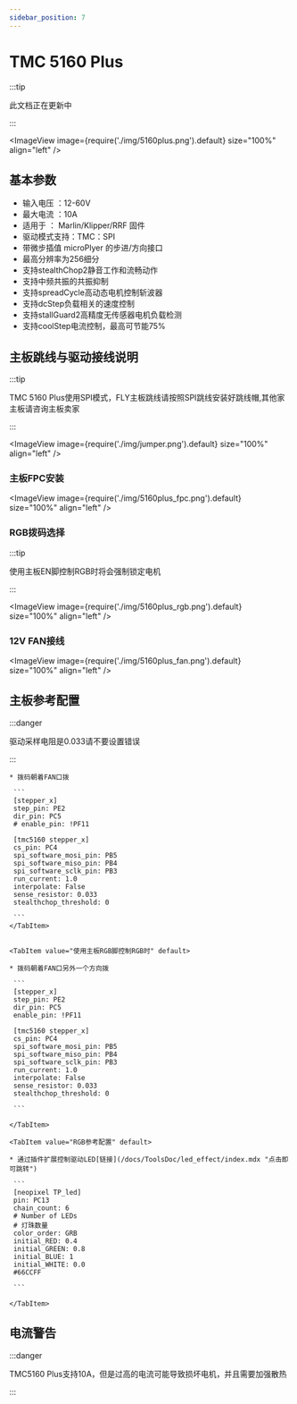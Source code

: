 ```yaml
---
sidebar_position: 7
---
```



# TMC 5160 Plus

:::tip

此文档正在更新中

:::

<ImageView image={require('./img/5160plus.png').default} size="100%" align="left" />

## 基本参数

* 输入电压 ：12-60V
* 最大电流 ：10A
* 适用于 ： Marlin/Klipper/RRF 固件
* 驱动模式支持：TMC：SPI
* 带微步插值 microPlyer 的步进/方向接口
* 最高分辨率为256细分
* 支持stealthChop2静音工作和流畅动作
* 支持中频共振的共振抑制
* 支持spreadCycle高动态电机控制斩波器
* 支持dcStep负载相关的速度控制
* 支持stallGuard2高精度无传感器电机负载检测
* 支持coolStep电流控制，最高可节能75%

## 主板跳线与驱动接线说明

:::tip

TMC 5160 Plus使用SPI模式，FLY主板跳线请按照SPI跳线安装好跳线帽,其他家主板请咨询主板卖家

:::

<ImageView image={require('./img/jumper.png').default} size="100%" align="left" />

### 主板FPC安装

<ImageView image={require('./img/5160plus_fpc.png').default} size="100%" align="left" />

### RGB拨码选择

:::tip

使用主板EN脚控制RGB时将会强制锁定电机

:::

<ImageView image={require('./img/5160plus_rgb.png').default} size="100%" align="left" />
    


### 12V FAN接线

<ImageView image={require('./img/5160plus_fan.png').default} size="100%" align="left" />

## 主板参考配置

:::danger

驱动采样电阻是0.033请不要设置错误

:::


<Tabs>
    <TabItem value="使用驱动EN脚控制RGB时" default>
    
    * 拨码朝着FAN口拨

     ```
     [stepper_x]
     step_pin: PE2
     dir_pin: PC5 
     # enable_pin: !PF11 

     [tmc5160 stepper_x]
     cs_pin: PC4
     spi_software_mosi_pin: PB5
     spi_software_miso_pin: PB4
     spi_software_sclk_pin: PB3
     run_current: 1.0
     interpolate: False
     sense_resistor: 0.033
     stealthchop_threshold: 0

     ```
    </TabItem>


    <TabItem value="使用主板RGB脚控制RGB时" default>
    
    * 拨码朝着FAN口另外一个方向拨

     ```
     [stepper_x]
     step_pin: PE2
     dir_pin: PC5 
     enable_pin: !PF11 
     
     [tmc5160 stepper_x]
     cs_pin: PC4
     spi_software_mosi_pin: PB5
     spi_software_miso_pin: PB4
     spi_software_sclk_pin: PB3
     run_current: 1.0
     interpolate: False
     sense_resistor: 0.033
     stealthchop_threshold: 0

     ```  

    </TabItem>

    <TabItem value="RGB参考配置" default>

    * 通过插件扩展控制驱动LED[链接](/docs/ToolsDoc/led_effect/index.mdx "点击即可跳转") 

     ```
     [neopixel TP_led]
     pin: PC13
     chain_count: 6
     # Number of LEDs
     # 灯珠数量
     color_order: GRB
     initial_RED: 0.4    
     initial_GREEN: 0.8
     initial_BLUE: 1
     initial_WHITE: 0.0
     #66CCFF 

     ```  

    </TabItem>

</Tabs>

## 电流警告

:::danger

TMC5160 Plus支持10A，但是过高的电流可能导致损坏电机，并且需要加强散热

:::
